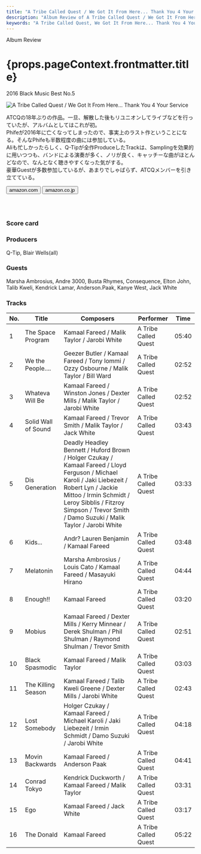 ```yaml
---
title: "A Tribe Called Quest / We Got It From Here... Thank You 4 Your Service"
description: "Album Review of A Tribe Called Quest / We Got It From Here... Thank You 4 Your Service"
keywords: "A Tribe Called Quest, We Got It From Here... Thank You 4 Your Service, ア・トライブ・コールド・クエスト"
---
```





<p className="largeP">Album Review</p>
<h1 className="h1--no--margin">{props.pageContext.frontmatter.title}</h1>
<p className="largeP">
  <Link to="/best50/2016/">2016 Black Music Best No.5</Link>
</p>

<Row  className="image-card-group">
	<Column colMd={3} colLg={4} noGutterMdLeft="">
       <ImageCard>

![A Tribe Called Quest / We Got It From Here... Thank You 4 Your Service](../../images/cd/atcq2L.jpg)

</ImageCard>
	</Column>
	<Column colMd={4} colLg={8} noGutterMdLeft="">
	<p>
	ATCQの18年ぶりの作品。一旦、解散した後もリユニオンしてライブなどを行っていたが、アルバムとしてはこれが初。
  <br/>Phifeが2016年に亡くなってしまったので、事実上のラスト作ということになる。そんなPhifeも半数程度の曲には参加している。
  <br/>Aliも忙しかったらしく、Q-Tipが全作ProduceしたTrackは、Samplingを効果的に用いつつも、バンドによる演奏が多く、ノリが良く、キャッチーな曲がほとんどなので、なんとなく聴きやすくなった気がする。
  <br/>豪華Guestが多数参加しているが、あまりでしゃばらず、ATCQメンバーを引き立てている。
  </p>
  <div>
	  <Button className="button-right-mergin"  href="https://amzn.to/2YfnDd3" renderIcon={ArrowUpRight} size='sm' kind='primary'>
      amazon.com
    </Button>
    <Button className="button-right-mergin"  href="https://amzn.to/2EdkYcy" renderIcon={ArrowUpRight} size='sm' kind='secondary'>
      amazon.co.jp
    </Button>
	</div>
	<a href="https://geo.music.apple.com/jp/album/we-got-it-from-here-thank-you-4-your-service/1173106678?mt=1&app=music&ls=1&at=11lcug" style="display:inline-block;overflow:hidden;background:url(https://linkmaker.itunes.apple.com/ja-jp/lockup.svg?releaseDate=2016-11-11&kind=album&bubble=apple_music&style=mono-black) no-repeat;width:180px;height:45px;"></a>
  </Column>
</Row>
<Row >
  <Column colMd={4} colLg={4} noGutterMdLeft="">
    <div>
      <h3>Score card</h3>
	    <SliderJS1 value="2" />
      <SliderJS2 value="1" />
	    <SliderJS3 value="2" />
      <SliderJS4 value="9" />
    </div>
  </Column>
  <Column colMd={4} colLg={8} noGutterMdLeft="">
    <div>
      <h3>Producers</h3>
      <p>
      Q-Tip, Blair Wells(all)
      </p>
      <h3>Guests</h3>
      <p>
        Marsha Ambrosius, Andre 3000, Busta Rhymes, Consequence, Elton John, Talib Kweli, Kendrick Lamar, Anderson.Paak, Kanye West, Jack White
      </p>
    </div>
  </Column>
</Row>

<h3>Tracks</h3>

| No. | Title               | Composers                                                                                                                                                                                                                                                          | Performer            | Time  |
| --- | ------------------- | ------------------------------------------------------------------------------------------------------------------------------------------------------------------------------------------------------------------------------------------------------------------ | -------------------- | ----- |
| 1   | The Space Program   | Kamaal Fareed / Malik Taylor / Jarobi White                                                                                                                                                                                                                        | A Tribe Called Quest | 05:40 |
| 2   | We the People....   | Geezer Butler / Kamaal Fareed / Tony Iommi / Ozzy Osbourne / Malik Taylor / Bill Ward                                                                                                                                                                              | A Tribe Called Quest | 02:52 |
| 3   | Whateva Will Be     | Kamaal Fareed / Winston Jones / Dexter Mills / Malik Taylor / Jarobi White                                                                                                                                                                                         | A Tribe Called Quest | 02:52 |
| 4   | Solid Wall of Sound | Kamaal Fareed / Trevor Smith / Malik Taylor / Jack White                                                                                                                                                                                                           | A Tribe Called Quest | 03:43 |
| 5   | Dis Generation      | Deadly Headley Bennett / Huford Brown / Holger Czukay / Kamaal Fareed / Lloyd Ferguson / Michael Karoli / Jaki Liebezeit / Robert Lyn / Jackie Mittoo / Irmin Schmidt / Leroy Sibblis / Fitzroy Simpson / Trevor Smith / Damo Suzuki / Malik Taylor / Jarobi White | A Tribe Called Quest | 03:33 |
| 6   | Kids...             | Andr? Lauren Benjamin / Kamaal Fareed                                                                                                                                                                                                                              | A Tribe Called Quest | 03:48 |
| 7   | Melatonin           | Marsha Ambrosius / Louis Cato / Kamaal Fareed / Masayuki Hirano                                                                                                                                                                                                    | A Tribe Called Quest | 04:44 |
| 8   | Enough!!            | Kamaal Fareed                                                                                                                                                                                                                                                      | A Tribe Called Quest | 03:20 |
| 9   | Mobius              | Kamaal Fareed / Dexter Mills / Kerry Minnear / Derek Shulman / Phil Shulman / Raymond Shulman / Trevor Smith                                                                                                                                                       | A Tribe Called Quest | 02:51 |
| 10  | Black Spasmodic     | Kamaal Fareed / Malik Taylor                                                                                                                                                                                                                                       | A Tribe Called Quest | 03:03 |
| 11  | The Killing Season  | Kamaal Fareed / Talib Kweli Greene / Dexter Mills / Jarobi White                                                                                                                                                                                                   | A Tribe Called Quest | 02:43 |
| 12  | Lost Somebody       | Holger Czukay / Kamaal Fareed / Michael Karoli / Jaki Liebezeit / Irmin Schmidt / Damo Suzuki / Jarobi White                                                                                                                                                       | A Tribe Called Quest | 04:18 |
| 13  | Movin Backwards     | Kamaal Fareed / Anderson Paak                                                                                                                                                                                                                                      | A Tribe Called Quest | 04:41 |
| 14  | Conrad Tokyo        | Kendrick Duckworth / Kamaal Fareed / Malik Taylor                                                                                                                                                                                                                  | A Tribe Called Quest | 03:31 |
| 15  | Ego                 | Kamaal Fareed / Jack White                                                                                                                                                                                                                                         | A Tribe Called Quest | 03:17 |
| 16  | The Donald          | Kamaal Fareed                                                                                                                                                                                                                                                      | A Tribe Called Quest | 05:22 |
